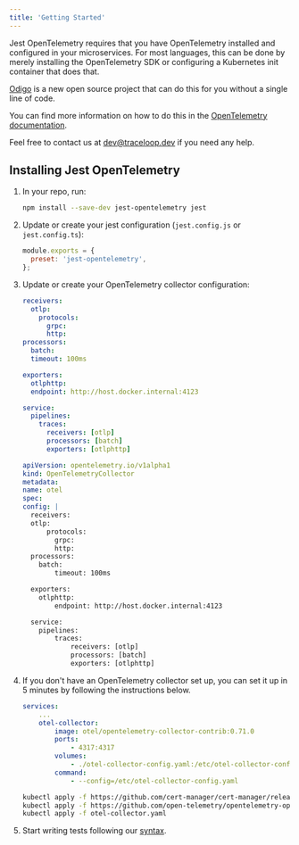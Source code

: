 ```yaml
---
title: 'Getting Started'
---
```


Jest OpenTelemetry requires that you have OpenTelemetry installed and configured in your microservices.
For most languages, this can be done by merely installing the OpenTelemetry SDK or configuring a Kubernetes init container that does that.

[Odigo](https://docs.odigos.io/intro) is a new open source project that can do this for you without a single line of code.

You can find more information on how to do this in the [OpenTelemetry documentation](https://opentelemetry.io/docs/js/getting-started/).

Feel free to contact us at dev@traceloop.dev if you need any help.

## Installing Jest OpenTelemetry

1.  In your repo, run:

    ```bash
    npm install --save-dev jest-opentelemetry jest
    ```

2.  Update or create your jest configuration (`jest.config.js` or `jest.config.ts`):

    ```js
    module.exports = {
      preset: 'jest-opentelemetry',
    };
    ```

3.  Update or create your OpenTelemetry collector configuration:

    <CodeGroup>

    ```yaml docker-compose (otel-collector-config.yaml)
    receivers:
      otlp:
        protocols:
          grpc:
          http:
    processors:
      batch:
      timeout: 100ms

    exporters:
      otlphttp:
      endpoint: http://host.docker.internal:4123

    service:
      pipelines:
        traces:
          receivers: [otlp]
          processors: [batch]
          exporters: [otlphttp]
    ```

    ```yaml Kubernetes (otel-collector.yaml)
    apiVersion: opentelemetry.io/v1alpha1
    kind: OpenTelemetryCollector
    metadata:
    name: otel
    spec:
    config: |
      receivers:
      otlp:
          protocols:
            grpc:
            http:
      processors:
        batch:
            timeout: 100ms

      exporters:
        otlphttp:
            endpoint: http://host.docker.internal:4123

      service:
        pipelines:
            traces:
                receivers: [otlp]
                processors: [batch]
                exporters: [otlphttp]
    ```

    </CodeGroup>

4.  If you don't have an OpenTelemetry collector set up, you can set it up in 5 minutes by following the instructions below.

    <CodeGroup>

    ```yaml docker-compose.yaml
    services:
        ...
        otel-collector:
            image: otel/opentelemetry-collector-contrib:0.71.0
            ports:
                - 4317:4317
            volumes:
                - ./otel-collector-config.yaml:/etc/otel-collector-config.yaml
            command:
                - --config=/etc/otel-collector-config.yaml
    ```

    ```bash Kubernetes
    kubectl apply -f https://github.com/cert-manager/cert-manager/releases/download/v1.11.0/cert-manager.yaml
    kubectl apply -f https://github.com/open-telemetry/opentelemetry-operator/releases/latest/download/opentelemetry-operator.yaml
    kubectl apply -f otel-collector.yaml
    ```

    </CodeGroup>

5.  Start writing tests following our [syntax](syntax/introduction).
